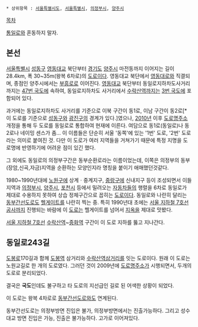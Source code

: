  * 상위항목 : [[서울특별시도]], [[서울특별시]], [[의정부시]], [[양주시]]

{{{+1 東一路 / Dongil-ro }}}

[[목차]]

[[통일로]]와 혼동하지 말자.

== 본선 ==
[[서울특별시]] [[성동구]] [[영동대교]] 북단부터 [[경기도]] [[양주시]] 마전동까지 이어지는 길이 28.4km, 폭 30~35m(왕복 6차로)의 [[도로]]이다. 영동대교 북단에서 [[영동대로]]와 직결되며, 종점인 양주시에서는 [[부흥로]]로 이어진다. [[영동대교]] 북단부터 동일로지하차도사거리까지는 [[47번 국도]]에 속하여, 동일로지하차도 사거리에서 [[수락산역]]까지는 [[3번 국도]]에 포함되어 있다.

과거에는 동일로지하차도 사거리를 기준으로 이북 구간이 동1로, 이남 구간이 동2로[* 이 도로를 기준으로 [[성동구]]와 [[광진구]]의 경계가 있다.]였으나, [[2010년]] 이후 [[도로명주소]] 개정을 통해 두 도로를 동일로로 통합하여 현재에 이른다. 여담으로 동1로(동일로)나 동2로나 네이밍 센스가 좀... 이 이름들은 단순히 서울 '동쪽'에 있는 '1번' 도로, '2번' 도로라는 의미로 붙여진 것. 다만 이 도로가 여러 지역들을 거쳐가기 때문에 특정 지명을 도로명에 반영하기에 어려운 점이 있긴 했다.

그 외에도 동일로의 의정부구간은 동부순환로라는 이름이었는데, 이쪽은 의정부의 동부(장암,신곡,자금)지역을 순환하는 모양인지라 명칭을 붙이기 애매했던것같다.

1980~1990년대에 [[노원구]]에 상계ㆍ중계지구, [[중랑구]]에 신내지구 등이 조성되면서 이들 지역과 [[의정부시]], [[양주시]], [[포천시]] 등에서 밀려오는 [[자동차]]들의 행렬을 6차로 동일로가 제대로 수용하지 못하여 상습 정체구간으로 꼽히는 [[도로]]이다. 동일로와 나란히 달리는 [[동부간선도로]]도 [[헬게이트]]를 나란히 찍는 중. 특히 1990년대 초에는 [[서울 지하철 7호선]] [[공사]]까지 진행되는 바람에 이 [[도로]]는 헬게이트를 넘어서 [[지옥]]을 제대로 맛봤다.

[[서울 지하철 7호선]] [[수락산역]]~[[중화역]] 구간이 이 도로 지하를 뚫고 지나간다.

== 동일로243길 ==
[[도봉로]]170길과 함께 [[도봉역]] 삼거리와 [[수락산역 ]]삼거리를 잇는 도로이다. 원래 이 도로는 노원교길로 한 개의 도로였다. 그러던 것이 2009년에 [[도로명주소]]가 시행되면서, 두개의 도로로 분리되었다.

결국은 '''국도'''인데도 불구하고 타 도로의 지선급인 길로 된 어색한 상황이 되었다.

이 도로는 왕복 4차로로 [[동부간선도로]]와도 연계된다.

동부간선도로는 의정부방면 진입은 불가, 의정부방면에서는 진출가능하다. 그리고 성수대교 방면 진입은 가능, 진출은 불가능하다. 고가로 이어져있다.

